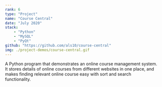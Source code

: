 ```yaml
---
rank: 6
type: "Project"
name: "Course Central"
date: "July 2020"
stack:
    - "Python"
    - "MySQL"
    - "PyQt"
github: "https://github.com/als10/course-central"
img: ./project-demos/course-central.gif
---
```

A Python program that demonstrates an online course management system. It stores details of online courses from different websites in one place, and makes finding relevant online course easy with sort and search functionality.